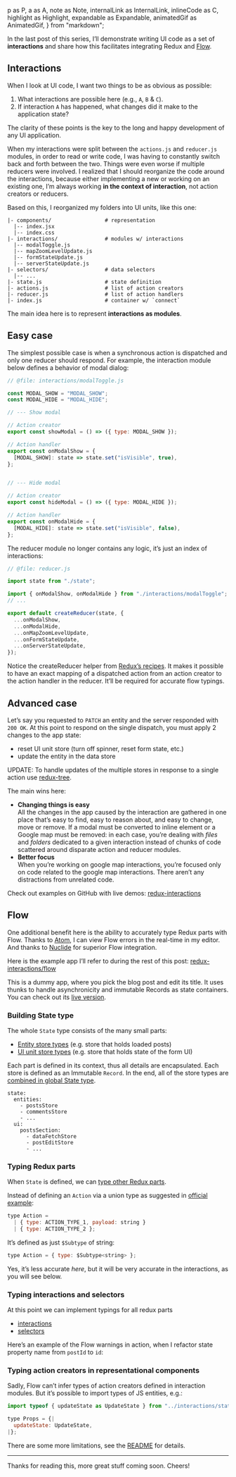 <!-- A Year of Development with Redux. Part III -->

  p as P,
  a as A,
  note as Note,
  internalLink as InternalLink,
  inlineCode as C,
  highlight as Highlight,
  expandable as Expandable,
  animatedGif as AnimatedGif,
} from "markdown";


In the last post of this series, I’ll demonstrate writing UI code as a set of **interactions** and share how this facilitates integrating Redux and [Flow](https://flow.org).

## Interactions
When I look at UI code, I want two things to be as obvious as possible:

1. What interactions are possible here (e.g., `A`, `B` & `C`).
1. If interaction `A` has happened, what changes did it make to the application state?

The clarity of these points is the key to the long and happy development of any UI application.

When my interactions were split between the `actions.js` and `reducer.js` modules, in order to read or write code, I was having to constantly switch back and forth between the two. Things were even worse if multiple reducers were involved. I realized that I should reorganize the code around the interactions, because either implementing a new or working on an existing one, I’m always working **in the context of interaction**, not action creators or reducers.

<P>
  Based on this, I reorganized my folders into <InternalLink path="/blog/dev/2017/year-of-development-with-redux-part-2">UI units</InternalLink>, like this one:
</P>

```
|- components/                 # representation
  |-- index.jsx
  |-- index.css
|- interactions/               # modules w/ interactions
  |-- modalToggle.js
  |-- mapZoomLevelUpdate.js
  |-- formStateUpdate.js
  |-- serverStateUpdate.js
|- selectors/                  # data selectors
  |-- ...
|- state.js                    # state definition
|- actions.js                  # list of action creators
|- reducer.js                  # list of action handlers
|- index.js                    # container w/ `connect`
```

The main idea here is to represent **interactions as modules**.

## Easy case
The simplest possible case is when a synchronous action is dispatched and only one reducer should respond. For example, the interaction module below defines a behavior of modal dialog:

```js
// @file: interactions/modalToggle.js

const MODAL_SHOW = "MODAL_SHOW";
const MODAL_HIDE = "MODAL_HIDE";

// --- Show modal

// Action creator
export const showModal = () => ({ type: MODAL_SHOW });

// Action handler
export const onModalShow = {
  [MODAL_SHOW]: state => state.set("isVisible", true),
};


// --- Hide modal

// Action creator
export const hideModal = () => ({ type: MODAL_HIDE });

// Action handler
export const onModalHide = {
  [MODAL_HIDE]: state => state.set("isVisible", false),
};
```

The reducer module no longer contains any logic, it’s just an index of interactions:

```js
// @file: reducer.js

import state from "./state";

import { onModalShow, onModalHide } from "./interactions/modalToggle";
// ...

export default createReducer(state, {
  ...onModalShow,
  ...onModalHide,
  ...onMapZoomLevelUpdate,
  ...onFormStateUpdate,
  ...onServerStateUpdate,
});
```

<Note>
  Notice the <C>createReducer</C> helper from <A href="http://redux.js.org/docs/recipes/ReducingBoilerplate.html#generating-reducers">Redux’s recipes</A>. It makes it possible to have an exact mapping of a dispatched action from an action creator to the action handler in the reducer. It’ll be required for accurate flow typings.
</Note>

## Advanced case
Let’s say you requested to `PATCH` an entity and the server responded with `200 OK`. At this point to respond on the single dispatch, you must apply 2 changes to the app state:

- reset UI unit store (turn off spinner, reset form state, etc.)
- update the entity in the data store

<Note>
  UPDATE: To handle updates of the multiple stores in response to a single action use <A href="https://github.com/shakacode/redux-tree"><C>redux-tree</C></A>.
</Note>

The main wins here:

- **Changing things is easy**
  <br />
  All the changes in the app caused by the interaction are gathered in one place that’s easy to find, easy to reason about, and easy to change, move or remove. If a modal must be converted to inline element or a Google map must be removed: in each case, you’re dealing with _files_ and _folders_ dedicated to a given interaction instead of chunks of code scattered around disparate action and reducer modules.
- **Better focus**
  <br />
  When you’re working on google map interactions, you’re focused only on code related to the google map interactions. There aren’t any distractions from unrelated code.

Check out examples on GitHub with live demos: [redux-interactions](https://github.com/shakacode/redux-interactions)

## Flow
One additional benefit here is the ability to accurately type Redux parts with Flow. Thanks to [Atom](https://atom.io), I can view Flow errors in the real-time in my editor. And thanks to [Nuclide](https://nuclide.io) for superior Flow integration.

Here is the example app I’ll refer to during the rest of this post: [redux-interactions/flow](https://github.com/shakacode/redux-interactions/tree/master/examples/flow-interactions)

<Note>
  This is a dummy app, where you pick the blog post and edit its title. It uses thunks to handle asynchronicity and immutable <C>Records</C> as state containers. You can check out its <A href="http://redux-flow-interactions.surge.sh">live version</A>.
</Note>

### Building State type
The whole `State` type consists of the many small parts:

- [Entity store types](https://github.com/shakacode/redux-interactions/blob/master/examples/flow-interactions/src/app/entities/posts/state.js) (e.g. store that holds loaded posts)
- [UI unit store types](https://github.com/shakacode/redux-interactions/blob/master/examples/flow-interactions/src/app/ui/state.js) (e.g. store that holds state of the form UI)

Each part is defined in its context, thus all details are encapsulated. Each store is defined as an Immutable `Record`. In the end, all of the store types are [combined in global State type](https://github.com/shakacode/redux-interactions/blob/master/examples/flow-interactions/src/app/tree.js).

```
state:
  entities:
    - postsStore
    - commentsStore
    - ...
  ui:
    postsSection:
      - dataFetchStore
      - postEditStore
      - ...
```

### Typing Redux parts
When `State` is defined, we can [type other Redux parts](https://github.com/shakacode/redux-interactions/blob/master/examples/flow-interactions/src/app/types.js).

Instead of defining an `Action` via a union type as suggested in [official example](https://github.com/reactjs/redux/blob/master/examples/todos-flow/src/types/index.js):

```js
type Action =
  | { type: ACTION_TYPE_1, payload: string }
  | { type: ACTION_TYPE_2 };
```

It’s defined as just `$Subtype` of string:

```js
type Action = { type: $Subtype<string> };
```

Yes, it’s less accurate _here_, but it will be very accurate in the interactions, as you will see below.

### Typing interactions and selectors
At this point we can implement typings for all redux parts

- [interactions](https://github.com/shakacode/redux-interactions/blob/master/examples/flow-interactions/src/app/ui/interactions/postSelect.js)
- [selectors](https://github.com/shakacode/redux-interactions/blob/master/examples/flow-interactions/src/app/ui/selectors/getLeafData.js)

Here’s an example of the Flow warnings in action, when I refactor state property name from `postId` to `id`:

<AnimatedGif
  src={flowAnimatedGif}
  placement="bleed"
  caption="Refactoring with Flow"
/>

### Typing action creators in representational components
Sadly, Flow can’t infer types of action creators defined in interaction modules. But it’s possible to import types of JS entities, e.g.:

```js
import typeof { updateState as UpdateState } from "../interactions/stateUpdate";

type Props = {|
  updateState: UpdateState,
|};
```

There are some more limitations, see the [README](https://github.com/shakacode/redux-interactions/tree/master/examples/flow-interactions) for details.

---

Thanks for reading this, more great stuff coming soon. Cheers!
